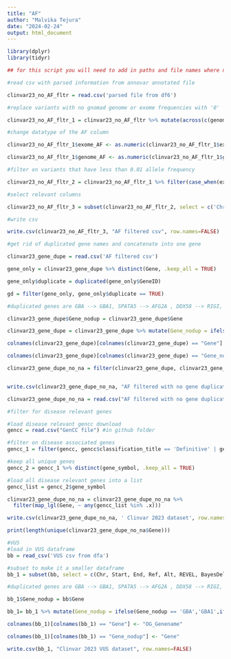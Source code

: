 ```yaml
---
title: "AF"
author: "Malvika Tejura"
date: "2024-02-24"
output: html_document
---
```


```r
library(dplyr)
library(tidyr)

## for this script you will need to add in paths and file names where necessary, redundancy is added to create intermediate files incase of crashes

#read csv with parsed information from annovar annotated file 

clinvar23_no_AF_fltr = read.csv('parsed file from df6')

#replace variants with no gnomad genome or exome frequencies with '0'

clinvar23_no_AF_fltr_1 = clinvar23_no_AF_fltr %>% mutate(across(c(genome_AF, exome_AF), ~ ifelse(genome_AF == '.' & exome_AF == '.', 0, .)))

#change datatype of the AF column

clinvar23_no_AF_fltr_1$exome_AF <- as.numeric(clinvar23_no_AF_fltr_1$exome_AF)

clinvar23_no_AF_fltr_1$genome_AF <- as.numeric(clinvar23_no_AF_fltr_1$genome_AF)

#filter on variants that have less than 0.01 allele frequency

clinvar23_no_AF_fltr_2 = clinvar23_no_AF_fltr_1 %>% filter(case_when(exome_AF == '.' ~ genome_AF < 0.01, TRUE ~ exome_AF < 0.01))

#select relevant columns 

clinvar23_no_AF_fltr_3 = subset(clinvar23_no_AF_fltr_2, select = c('Chr','Start','End','Ref','Alt','REVEL','BayesDel_noAF_score','genome_AF','exome_AF','Otherinfo11','Stars','Gene','GeneID','Significance','clnvc','Variant_type'))

#write csv

write.csv(clinvar23_no_AF_fltr_3, "AF filtered csv", row.names=FALSE)
```

```r

#get rid of duplicated gene names and concatenate into one gene 

clinvar23_gene_dupe = read.csv('AF filtered csv')

gene_only = clinvar23_gene_dupe %>% distinct(Gene, .keep_all = TRUE)

gene_only$duplicate = duplicated(gene_only$GeneID)

gd = filter(gene_only, gene_only$duplicate == TRUE)

#duplicated genes are GBA --> GBA1, SPATA5 --> AFG2A , DDX58 --> RIGI, FAM189A1 --> ENTREP2, SPATA5L1 --> AFG2B, KIAA1109 --> BLTP1

clinvar23_gene_dupe$Gene_nodup = clinvar23_gene_dupe$Gene

clinvar23_gene_dupe = clinvar23_gene_dupe %>% mutate(Gene_nodup = ifelse(Gene_nodup == 'GBA','GBA1',ifelse(Gene_nodup == 'SPATA5','AFG2A',ifelse(Gene_nodup == 'DDX58','RIGI', ifelse(Gene_nodup == 'FAM189A1','ENTREP2',ifelse(Gene_nodup == 'SPATA5L1','AFG2B',ifelse(Gene_nodup == 'KIAA1109','BLTP1',Gene_nodup)))))))

colnames(clinvar23_gene_dupe)[colnames(clinvar23_gene_dupe) == "Gene"] <- "OG_Genename"

colnames(clinvar23_gene_dupe)[colnames(clinvar23_gene_dupe) == "Gene_nodup"] <- "Gene"

clinvar23_gene_dupe_no_na = filter(clinvar23_gene_dupe, clinvar23_gene_dupe$REVEL != '.' | clinvar23_gene_dupe$BayesDel_noAF_score != '.')


write.csv(clinvar23_gene_dupe_no_na, "AF filtered with no gene duplicates", row.names=FALSE)

clinvar23_gene_dupe_no_na = read.csv("AF filtered with no gene duplicates")

#filter for disease relevant genes 

#load disease relevant gencc download
gencc = read.csv("GenCC file") #in github folder

#filter on disease associated genes 
gencc_1 = filter(gencc, gencc$classification_title == 'Definitive' | gencc$classification_title == 'Strong' | gencc$classification_title == 'Moderate')

#keep all unique genes
gencc_2 = gencc_1 %>% distinct(gene_symbol, .keep_all = TRUE)

#load all disease relevant genes into a list 
gencc_list = gencc_2$gene_symbol

clinvar23_gene_dupe_no_na = clinvar23_gene_dupe_no_na %>%
  filter(map_lgl(Gene, ~ any(gencc_list %in% .x)))

write.csv(clinvar23_gene_dupe_no_na, ' Clinvar 2023 dataset', row.names=FALSE)

print(length(unique(clinvar23_gene_dupe_no_na$Gene)))

#VUS 
#load in VUS dataframe
bb = read_csv('VUS csv from dfa')

#subset to make it a smaller dataframe
bb_1 = subset(bb, select = c(Chr, Start, End, Ref, Alt, REVEL, BayesDel_noAF_score, genome_AF, exome_AF, Otherinfo11, Stars, GeneID,Significance, clnvc, Variant_type, Gene))

#duplicated genes are GBA --> GBA1, SPATA5 --> AFG2A , DDX58 --> RIGI, FAM189A1 --> ENTREP2, SPATA5L1 --> AFG2B, KIAA1109 --> BLTP1

bb_1$Gene_nodup = bb$Gene

bb_1= bb_1 %>% mutate(Gene_nodup = ifelse(Gene_nodup == 'GBA','GBA1',ifelse(Gene_nodup == 'SPATA5','AFG2A',ifelse(Gene_nodup == 'DDX58','RIGI', ifelse(Gene_nodup == 'FAM189A1','ENTREP2',ifelse(Gene_nodup == 'SPATA5L1','AFG2B',ifelse(Gene_nodup == 'KIAA1109','BLTP1',Gene_nodup)))))))

colnames(bb_1)[colnames(bb_1) == "Gene"] <- "OG_Genename"

colnames(bb_1)[colnames(bb_1) == "Gene_nodup"] <- "Gene"

write.csv(bb_1, "Clinvar 2023 VUS dataset", row.names=FALSE)

```